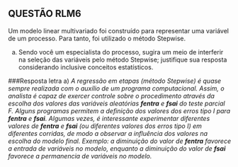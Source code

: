 ## QUESTÃO RLM6
Um modelo linear multivariado foi construído para representar uma variável de um processo. Para tanto, foi utilizado o método Stepwise. 

a) Sendo você um especialista do processo, sugira um meio de interferir na seleção das variáveis pelo método Stepwise; justifique sua resposta considerando inclusive conceitos estatísticos.

###Resposta letra a)
*A regressão em etapas (método Stepwise) é quase sempre realizada com o auxílio de um programa computacional. Assim, o analista é capaz de exercer controle sobre o procedimento através da escolha dos valores das variáveis aleatórias **fentra** e **fsai** do teste parcial F. Alguns programas permitem a definição dos valores dos erros tipo I para **fentra** e **fsai**. Algumas vezes, é interessante experimentar diferentes valores de **fentra** e **fsai** (ou diferentes valores dos erros tipo I) em diferentes corridas, de modo a observar a influência dos valores na escolha do modelo final. Exemplo: a diminuição do valor de **fentra** favorece a entrada de variáveis no modelo, enquanto a diminuição do valor de **fsai** favorece a permanencia de variáveis no modelo.*

\newpage
